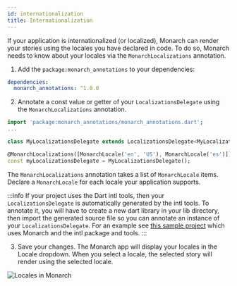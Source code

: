 ```yaml
---
id: internationalization
title: Internationalization
---
```


If your application is internationalized (or localized), Monarch can render your 
stories using the locales you have declared in code. To do so, Monarch 
needs to know about your locales via the `MonarchLocalizations` annotation. 

1. Add the `package:monarch_annotations` to your dependencies:
```yaml
dependencies:
  monarch_annotations: ^1.0.0
``` 

2. Annotate a const value or getter of your `LocalizationsDelegate` using the 
`MonarchLocalizations` annotation. 
```dart
import 'package:monarch_annotations/monarch_annotations.dart';
...

class MyLocalizationsDelegate extends LocalizationsDelegate<MyLocalizations> {...}

@MonarchLocalizations([MonarchLocale('en', 'US'), MonarchLocale('es')])
const myLocalizationsDelegate = MyLocalizationsDelegate();
```
The `MonarchLocalizations` annotation takes a list of `MonarchLocale` items. Declare 
a `MonarchLocale` for each locale your application supports.

:::info
If your project uses the Dart intl tools, then your `LocalizationsDelegate` is automatically 
generated by the intl tools. To annotate it, you will have to create a new dart library 
in your lib directory, then import the generated source file so you can annotate an 
instance of your `LocalizationsDelegate`. For an example see 
[this sample project](https://github.com/Dropsource/monarch_samples/tree/master/samples_intl_tools) 
which uses Monarch and the intl package and tools.
:::

3. Save your changes. The Monarch app will display your locales in the Locale dropdown.
When you select a locale, the selected story will render using the selected locale.

<img className="docs-screenshot macos" alt="Locales in Monarch" src={macos_locale_dropdown_en_es} />
